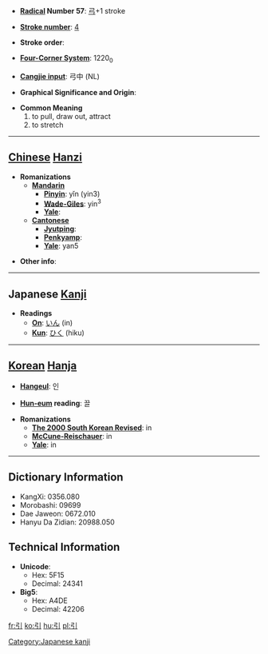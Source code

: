 * '''[[Wiktionary:Chinese radical index| Radical]] Number 57''': [[Wiktionary:Chinese radical index 弓|弓]]+1 stroke

* '''[[Wiktionary:Chinese total strokes index|Stroke number]]''': [[Wiktionary:Chinese total strokes index 4|4]]

* '''Stroke order''': 

* '''[[Wiktionary:Chinese four corner index|Four-Corner System]]''': 1220<sub>0</sub>

* '''[[Wiktionary:Chinese Cangjie index|Cangjie input]]''': 弓中 (NL)

* '''Graphical Significance and Origin''': 

* '''Common Meaning'''
*#to pull, draw out, attract
*# to stretch


----

== [[Chinese]] [[Hanzi]] ==

* '''Romanizations'''
** '''[[Mandarin]]'''
*** '''[[Pinyin]]''': yǐn (yin3)
*** '''[[Wade-Giles]]''': yin<sup>3</sup>
*** '''[[Yale]]''': 
** '''[[Cantonese]]'''
*** '''[[Jyutping]]''':
*** '''[[Penkyamp]]''': 
*** '''[[Yale]]''': yan5

* '''Other info''': 

----

== Japanese [[Kanji]] ==

* '''Readings'''
** '''[[On]]''': [[いん]] (in)
** '''[[Kun]]''': [[ひく]] (hiku)

[[Category:Japanese kanji]]
----

== [[Korean]] [[Hanja]] ==

* '''[[Hangeul]]''': 인

* '''[[Hun-eum]] reading''': 끌

* '''Romanizations'''
** '''[[The 2000 South Korean Revised Romanization|The 2000 South Korean Revised]]''': in
** '''[[McCune-Reischauer]]''': in
** '''[[Yale]]''': in

----

== Dictionary Information ==

* KangXi: 0356.080
* Morobashi: 09699
* Dae Jaweon: 0672.010
* Hanyu Da Zidian: 20988.050

== Technical Information ==

* '''Unicode''':
** Hex: 5F15
** Decimal: 24341
* '''Big5''':
** Hex: A4DE
** Decimal: 42206

[[fr:引]]
[[ko:引]]
[[hu:引]]
[[pl:引]]